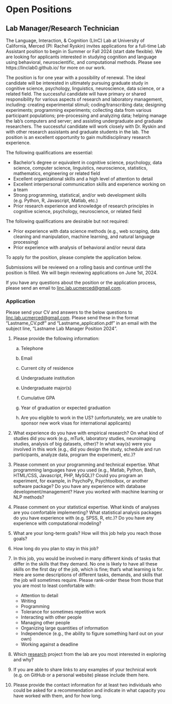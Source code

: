 # Open Positions

## Lab Manager/Research Technician

The Language, Interaction, & Cognition (LInC) Lab at University of California, Merced (PI: Rachel Ryskin) invites applications for a full-time Lab Assistant position to begin in Summer or Fall 2024 (start date flexible). We are looking for applicants interested in studying cognition and language using behavioral, neuroscientific, and computational methods. Please see https://linclab0.github.io/ for more on our work.

The position is for one year with a possibility of renewal. The ideal candidate will be interested in ultimately pursuing graduate study in cognitive science, psychology, linguistics, neuroscience, data science, or a related field. The successful candidate will have primary or shared responsibility for various aspects of research and laboratory management, including: creating experimental stimuli; coding/transcribing data; designing experiments; programming experiments; collecting data from various participant populations; pre-processing and analyzing data; helping manage the lab's computers and server; and assisting undergraduate and graduate researchers. The successful candidate will work closely with Dr. Ryskin and with other research assistants and graduate students in the lab. The position is an excellent opportunity to gain multidisciplinary research experience.

The following qualifications are essential:

- Bachelor’s degree or equivalent in cognitive science, psychology, data science, computer science, linguistics, neuroscience, statistics, mathematics, engineering or related field
- Excellent organizational skills and a high level of attention to detail
- Excellent interpersonal communication skills and experience working on a team
- Strong programming, statistical, and/or web development skills (e.g. Python, R, Javascript, Matlab, etc.)
- Prior research experience and knowledge of research principles in cognitive science, psychology, neuroscience, or related field

The following qualifications are desirable but not required:

- Prior experience with data science methods (e.g., web scraping, data cleaning and manipulation, machine learning, and natural language processing)
- Prior experience with analysis of behavioral and/or neural data

To apply for the position, please complete the application below.

Submissions will be reviewed on a rolling basis and continue until the position is filled. We will begin reviewing applications on June 1st, 2024.


If you have any questions about the position or the application process, please send an email to [linc.lab.ucmerced@gmail.com](mailto:linc.lab.ucmerced@gmail.com).

### Application

Please send your CV and answers to the below questions to [linc.lab.ucmerced@gmail.com](mailto:linc.lab.ucmerced@gmail.com). Please send these in the format “Lastname_CV.pdf” and “Lastname_application.pdf” in an email with the subject line, “Lastname Lab Manager Position 2024”.

1. Please provide the following information:
  
    a)   Telephone

    b)   Email
  
    c)   Current city of residence

    d)   Undergraduate institution

    e)   Undergraduate major(s)

    f) 	Cumulative GPA

    g)   Year of graduation or expected graduation
  
    h)   Are you eligible to work in the US? (unfortunately, we are unable to sponsor new work visas for international applicants)
  
2. What experience do you have with empirical research? On what kind of studies did you work (e.g., mTurk, laboratory studies, neuroimaging studies, analysis of big datasets, other)? In what way(s) were you involved in this work (e.g., did you design the study, schedule and run participants, analyze data, program the experiment, etc.)?

3. Please comment on your programming and technical expertise. What programming languages have you used (e.g., Matlab, Python, Bash, HTML/CSS, Javascript, PHP, MySQL)? Could you program an experiment, for example, in PsychoPy, Psychtoolbox, or another software package? Do you have any experience with database development/management? Have you worked with machine learning or NLP methods?

4. Please comment on your statistical expertise. What kinds of analyses are you comfortable implementing? What statistical analysis packages do you have experience with (e.g. SPSS, R, etc.)? Do you have any experience with computational modeling?

5. What are your long-term goals? How will this job help you reach those goals?

6. How long do you plan to stay in this job?

7. In this job, you would be involved in many different kinds of tasks that differ in the skills that they demand. No one is likely to have all these skills on the first day of the job, which is fine; that’s what learning is for. Here are some descriptions of different tasks, demands, and skills that the job will sometimes require. Please rank-order these from those that you are most to least comfortable with:

   	- Attention to detail
   	- Writing
   	- Programming
   	- Tolerance for sometimes repetitive work
   	- Interacting with other people
   	- Managing other people
   	- Organizing large quantities of information
   	- Independence (e.g., the ability to figure something hard out on your own)
   	- Working against a deadline
 
 
8. Which [research](research.qmd) project from the lab are you most interested in exploring and why? 

9. If you are able to share links to any examples of your technical work (e.g. on GitHub or a personal website) please include them here.

10. Please provide the contact information for at least two individuals who could be asked for a recommendation and indicate in what capacity you have worked with them, and for how long.
 

